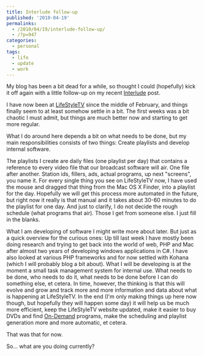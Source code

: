 ---
title: Interlude follow-up
published: '2010-04-19'
permalinks:
  - /2010/04/19/interlude-follow-up/
  - /?p=947
categories:
  - personal
tags:
  - life
  - update
  - work
---

My blog has been a bit dead for a while, so thought I could (hopefully) kick it off
again with a little follow-up on my recent <a href="http://www.geekality.net/2010/02/05/interlude/">Interlude</a> post.

I have now been at <a href="http://lifestyletv.se/">LifeStyleTV</a> since the middle of February, and things finally seem to at least somehow settle in a bit. The first weeks was a bit chaotic I must admit, but things are much better now and starting to get more regular.

What I do around here depends a bit on what needs to be done, but my main responsibilities consists of two things: Create playlists and develop internal software.

The playlists I create are daily files (one playlist per day) that contains a reference to every video file that our broadcast software will air. One file after another. Station ids, fillers, ads, actual programs, up next "screens", you name it. For every single thing you see on LifeStyleTV now, I have used the mouse and dragged that thing from the Mac OS X Finder, into a playlist for the day. Hopefully we will get this process more automated in the future, but right now it really is that manual and it takes about 30-60 minutes to do the playlist for one day. And just to clarify, I do not decide the rough schedule (what programs that air). Those I get from someone else. I just fill in the blanks.

What I am developing of software I might write more about later. But just as a quick overview for the curious ones: Up till last week I have mostly been doing research and trying to get back into the world of web, PHP and Mac after almost two years of developing windows applications in C#. I have also looked at various PHP frameworks and for now settled with Kohana (which I will probably blog a bit about). What I will be developing is at the moment a small task management system for internal use. What needs to be done, who needs to do it, what needs to be done before I can do something else, et cetera. In time, however, the thinking is that this will evolve and grow and track more and more information and data about what is happening at LifeStyleTV. In the end (I'm only making things up here now though, but hopefully they will happen some day) it will help us be much more efficient, keep the LifeStyleTV website updated, make it easier to buy DVDs and find <a href="http://lifestyletv.se/on-demand/">On-Demand</a> programs, make the scheduling and playlist generation more and more automatic, et cetera.

That was that for now.

So... what are you doing currently?

